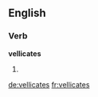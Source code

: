 
==English==

===Verb===
'''vellicates'''

# {{en-third-person singular of|vellicate}}

[[de:vellicates]]
[[fr:vellicates]]